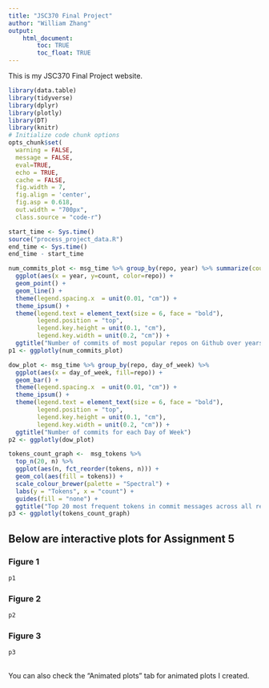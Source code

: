 ```yaml
---
title: "JSC370 Final Project"
author: "William Zhang"
output: 
    html_document:
        toc: TRUE
        toc_float: TRUE
---
```


This is my JSC370 Final Project website.

```r
library(data.table)
library(tidyverse)
library(dplyr)
library(plotly)
library(DT)
library(knitr)
# Initialize code chunk options
opts_chunk$set(
  warning = FALSE,
  message = FALSE,
  eval=TRUE,
  echo = TRUE,
  cache = FALSE,
  fig.width = 7, 
  fig.align = 'center',
  fig.asp = 0.618,
  out.width = "700px",
  class.source = "code-r")
```


```r
start_time <- Sys.time()
source("process_project_data.R")
end_time <- Sys.time()
end_time - start_time
```

```r
num_commits_plot <- msg_time %>% group_by(repo, year) %>% summarize(count = n()) %>% 
  ggplot(aes(x = year, y=count, color=repo)) + 
  geom_point() +
  geom_line() +
  theme(legend.spacing.x  = unit(0.01, "cm")) +
  theme_ipsum() +
  theme(legend.text = element_text(size = 6, face = "bold"),
        legend.position = "top", 
        legend.key.height = unit(0.1, "cm"),
        legend.key.width = unit(0.2, "cm")) +
  ggtitle("Number of commits of most popular repos on Github over years")
p1 <- ggplotly(num_commits_plot)
```
```r
dow_plot <- msg_time %>% group_by(repo, day_of_week) %>% 
  ggplot(aes(x = day_of_week, fill=repo)) + 
  geom_bar() +
  theme(legend.spacing.x  = unit(0.01, "cm")) +
  theme_ipsum() +
  theme(legend.text = element_text(size = 6, face = "bold"),
        legend.position = "top", 
        legend.key.height = unit(0.1, "cm"),
        legend.key.width = unit(0.2, "cm")) +
  ggtitle("Number of commits for each Day of Week")
p2 <- ggplotly(dow_plot)
```
```r
tokens_count_graph <-  msg_tokens %>% 
  top_n(20, n) %>% 
  ggplot(aes(n, fct_reorder(tokens, n))) + 
  geom_col(aes(fill = tokens)) + 
  scale_colour_brewer(palette = "Spectral") +
  labs(y = "Tokens", x = "count") +
  guides(fill = "none") +
  ggtitle("Top 20 most frequent tokens in commit messages across all repos")
p3 <- ggplotly(tokens_count_graph)
```

## Below are interactive plots for Assignment 5 {.tabset}

### Figure 1

```r
p1
```

### Figure 2

```r
p2
```

### Figure 3
```r
p3
```

## {-}

You can also check the "Animated plots" tab for animated plots I created.
